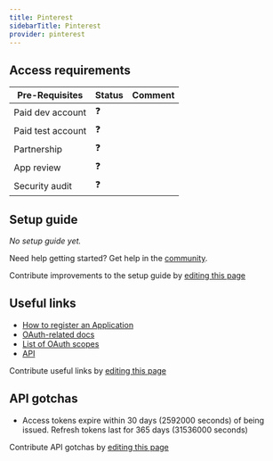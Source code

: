 ```yaml
---
title: Pinterest
sidebarTitle: Pinterest
provider: pinterest
---
```




<Overview />
<PreBuiltTooling />
<PreBuiltUseCases />

## Access requirements
| Pre-Requisites | Status | Comment|
| - | - | - |
| Paid dev account | ❓ |  |
| Paid test account | ❓ |  |
| Partnership | ❓ | |
| App review | ❓ |  |
| Security audit | ❓ | |


## Setup guide

_No setup guide yet._

<Tip>Need help getting started? Get help in the [community](https://nango.dev/slack).</Tip>

<Note>Contribute improvements to the setup guide by [editing this page](https://github.com/nangohq/nango/tree/master/docs-v2/integrations/all/pinterest.mdx)</Note>


## Useful links

-   [How to register an Application](https://developers.pinterest.com/docs/getting-started/set-up-app)
-   [OAuth-related docs](https://developers.pinterest.com/docs/getting-started/authentication)
-   [List of OAuth scopes](https://developers.pinterest.com/docs/getting-started/scopes/#Pinterest%20scopes)
-   [API](https://developers.pinterest.com/docs/api/v5)

<Note>Contribute useful links by [editing this page](https://github.com/nangohq/nango/tree/master/docs-v2/integrations/all/pinterest.mdx)</Note>

## API gotchas

-   Access tokens expire within 30 days (2592000 seconds) of being issued. Refresh tokens last for 365 days (31536000 seconds)

<Note>Contribute API gotchas by [editing this page](https://github.com/nangohq/nango/tree/master/docs-v2/integrations/all/pinterest.mdx)</Note>
